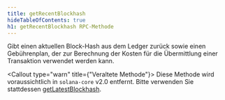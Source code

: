 ```yaml
---
title: getRecentBlockhash
hideTableOfContents: true
h1: getRecentBlockhash RPC-Methode
---
```


Gibt einen aktuellen Block-Hash aus dem Ledger zurück sowie einen Gebührenplan,
der zur Berechnung der Kosten für die Übermittlung einer Transaktion verwendet
werden kann.

<Callout type="warn" title={"Veraltete Methode"}>
  Diese Methode wird voraussichtlich in `solana-core` v2.0 entfernt. Bitte
  verwenden Sie stattdessen
  [getLatestBlockhash](/docs/rpc/http/getlatestblockhash).
</Callout>
